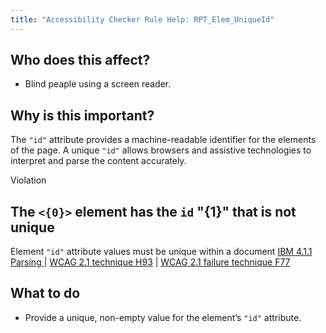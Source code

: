 ```yaml
---
title: "Accessibility Checker Rule Help: RPT_Elem_UniqueId"
---
```


<div className="toolHelp">
<Row>
<Column colLg={5} colMd={3} colSm={4} className="toolLeft">

## Who does this affect?

 * Blind peaple using a screen reader.

## Why is this important?

The `"id"` attribute provides a machine-readable identifier for the elements of the page. A unique `"id"` allows browsers and assistive technologies to interpret and parse the content accurately.

</Column>
<Column colLg={11} colMd={5} colSm={4} className="toolMain">

<div className="level-violation">
Violation
</div>

## The `<{0}>` element has the `id` \"{1}\" that is not unique
Element `"id"` attribute values must be unique within a document
[IBM 4.1.1 Parsing ](http://www.ibm.com/able/guidelines/ci162/parsing.html) | [WCAG 2.1 technique H93](https://www.w3.org/WAI/WCAG21/Techniques/html/H93) | [WCAG 2.1 failure technique F77](https://www.w3.org/WAI/WCAG21/Techniques/failures/F77)

<div id="elementLocation">
</div>

## What to do

 * Provide a unique, non-empty value for the element’s `"id"` attribute.


</Column>
</Row>
</div>
